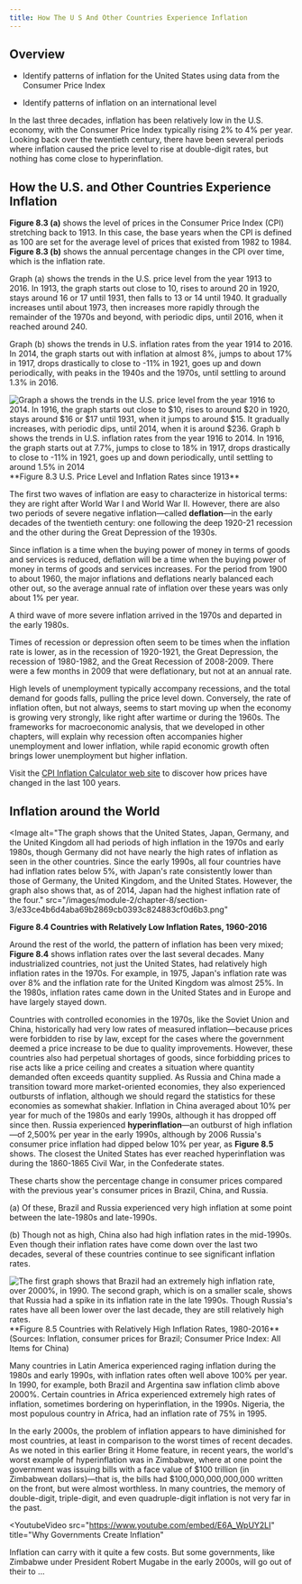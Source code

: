 ```yaml
---
title: How The U S And Other Countries Experience Inflation
---
```


## Overview

<Info title='By the end of this section, you will be able to:'>

- Identify patterns of inflation for the United States using data from the Consumer Price Index

- Identify patterns of inflation on an international level

</Info>

In the last three decades, inflation has been relatively low in the U.S. economy, with the Consumer Price Index typically rising 2% to 4% per year. Looking back over the twentieth century, there have been several periods where inflation caused the price level to rise at double-digit rates, but nothing has come close to hyperinflation.

## How the U.S. and Other Countries Experience Inflation

**Figure 8.3 (a)** shows the level of prices in the Consumer Price Index (CPI) stretching back to 1913. In this case, the base years when the CPI is defined as 100 are set for the average level of prices that existed from 1982 to 1984. **Figure 8.3 (b)** shows the annual percentage changes in the CPI over time, which is the inflation rate.

<Columns>

<Column>
Graph (a) shows the trends in the U.S. price level from the year 1913 to 2016. In 1913, the graph starts out close to 10, rises to around 20 in 1920, stays around 16 or 17 until 1931, then falls to 13 or 14 until 1940. It gradually increases until about 1973, then increases more rapidly through the remainder of the 1970s and beyond, with periodic dips, until 2016, when it reached around 240.

Graph (b) shows the trends in U.S. inflation rates from the year 1914 to 2016. In 2014, the graph starts out with inflation at almost 8%, jumps to about 17% in 1917, drops drastically to close to -11% in 1921, goes up and down periodically, with peaks in the 1940s and the 1970s, until settling to around 1.3% in 2016.

</Column>

<Column>
  <Image
    alt="Graph a shows the trends in the U.S. price level from the year 1916 to 2014. In 1916, the graph starts out close to $10, rises to around $20 in 1920, stays around $16 or $17 until 1931, when it jumps to around $15. It gradually increases, with periodic dips, until 2014, when it is around $236.   Graph b shows the trends in U.S. inflation rates from the year 1916 to 2014. In 1916, the graph starts out at 7.7%, jumps to close to 18% in 1917, drops drastically to close to -11% in 1921, goes up and down periodically, until settling to around 1.5% in 2014"
    src="/images/module-2/chapter-8/section-3/f876649dcf95ac3ec59d54c3f06dffc2f0d17d1e.png"
    width={500}
    height={700}
  >
    **Figure 8.3 U.S. Price Level and Inflation Rates since 1913**
  </Image>
</Column>

</Columns>

The first two waves of inflation are easy to characterize in historical terms: they are right after World War I and World War II. However, there are also two periods of severe negative inflation—called **deflation**—in the early decades of the twentieth century: one following the deep 1920-21 recession and the other during the Great Depression of the 1930s.

Since inflation is a time when the buying power of money in terms of goods and services is reduced, deflation will be a time when the buying power of money in terms of goods and services increases. For the period from 1900 to about 1960, the major inflations and deflations nearly balanced each other out, so the average annual rate of inflation over these years was only about 1% per year.

A third wave of more severe inflation arrived in the 1970s and departed in the early 1980s.

Times of recession or depression often seem to be times when the inflation rate is lower, as in the recession of 1920-1921, the Great Depression, the recession of 1980-1982, and the Great Recession of 2008-2009. There were a few months in 2009 that were deflationary, but not at an annual rate.

High levels of unemployment typically accompany recessions, and the total demand for goods falls, pulling the price level down. Conversely, the rate of inflation often, but not always, seems to start moving up when the economy is growing very strongly, like right after wartime or during the 1960s. The frameworks for macroeconomic analysis, that we developed in other chapters, will explain why recession often accompanies higher unemployment and lower inflation, while rapid economic growth often brings lower unemployment but higher inflation.

Visit the [CPI Inflation Calculator web site](https://data.bls.gov/cgi-bin/cpicalc.pl) to discover how prices have changed in the last 100 years.

## Inflation around the World

<Image
  alt="The graph shows that the United States, Japan, Germany, and the United Kingdom all had periods of high inflation in the 1970s and early 1980s, though Germany did not have nearly the high rates of inflation as seen in the other countries. Since the early 1990s, all four countries have had inflation rates below 5%, with Japan's rate consistently lower than those of Germany, the United Kingdom, and the United States. However, the graph also shows that, as of 2014, Japan had the highest inflation rate of the four."
  src="/images/module-2/chapter-8/section-3/e33ce4b6d4aba69b2869cb0393c824883cf0d6b3.png"
>
  **Figure 8.4 Countries with Relatively Low Inflation Rates, 1960-2016**
</Image>

Around the rest of the world, the pattern of inflation has been very mixed; **Figure 8.4** shows inflation rates over the last several decades. Many industrialized countries, not just the United States, had relatively high inflation rates in the 1970s. For example, in 1975, Japan's inflation rate was over 8% and the inflation rate for the United Kingdom was almost 25%. In the 1980s, inflation rates came down in the United States and in Europe and have largely stayed down.

Countries with controlled economies in the 1970s, like the Soviet Union and China, historically had very low rates of measured inflation—because prices were forbidden to rise by law, except for the cases where the government deemed a price increase to be due to quality improvements. However, these countries also had perpetual shortages of goods, since forbidding prices to rise acts like a price ceiling and creates a situation where quantity demanded often exceeds quantity supplied. As Russia and China made a transition toward more market-oriented economies, they also experienced outbursts of inflation, although we should regard the statistics for these economies as somewhat shakier. Inflation in China averaged about 10% per year for much of the 1980s and early 1990s, although it has dropped off since then. Russia experienced **hyperinflation**—an outburst of high inflation—of 2,500% per year in the early 1990s, although by 2006 Russia's consumer price inflation had dipped below 10% per year, as **Figure 8.5** shows. The closest the United States has ever reached hyperinflation was during the 1860-1865 Civil War, in the Confederate states.

<Columns>

<Column>
These charts show the percentage change in consumer prices compared with the previous year's consumer prices in Brazil, China, and Russia.

(a) Of these, Brazil and Russia experienced very high inflation at some point between the late-1980s and late-1990s.

(b) Though not as high, China also had high inflation rates in the mid-1990s. Even though their inflation rates have come down over the last two decades, several of these countries continue to see significant inflation rates.

</Column>

<Column>
<Image
  alt="The first graph shows that Brazil had an extremely high inflation rate, over 2000%, in 1990. The second graph, which is on a smaller scale, shows that Russia had a spike in its inflation rate in the late 1990s. Though Russia's rates have all been lower over the last decade, they are still relatively high rates."
  src="/images/module-2/chapter-8/section-3/86adbd309cf232a5357f11c74ab9c7c74440fa18.png"
  width={500}
  height={800}
>
  **Figure 8.5 Countries with Relatively High Inflation Rates, 1980-2016**
  (Sources: Inflation, consumer prices for Brazil; Consumer Price Index: All
  Items for China)
</Image>

</Column>

</Columns>

Many countries in Latin America experienced raging inflation during the 1980s and early 1990s, with inflation rates often well above 100% per year. In 1990, for example, both Brazil and Argentina saw inflation climb above 2000%. Certain countries in Africa experienced extremely high rates of inflation, sometimes bordering on hyperinflation, in the 1990s. Nigeria, the most populous country in Africa, had an inflation rate of 75% in 1995.

In the early 2000s, the problem of inflation appears to have diminished for most countries, at least in comparison to the worst times of recent decades. As we noted in this earlier Bring it Home feature, in recent years, the world's worst example of hyperinflation was in Zimbabwe, where at one point the government was issuing bills with a face value of \$100 trillion (in Zimbabwean dollars)—that is, the bills had \$100,000,000,000,000 written on the front, but were almost worthless. In many countries, the memory of double-digit, triple-digit, and even quadruple-digit inflation is not very far in the past.

<YoutubeVideo
  src="https://www.youtube.com/embed/E6A_WpUY2LI"
  title="Why Governments Create Inflation"
>
Inflation can carry with it quite a few costs. But some governments, like Zimbabwe under President Robert Mugabe in the early 2000s, will go out of their to ...

</YoutubeVideo>
